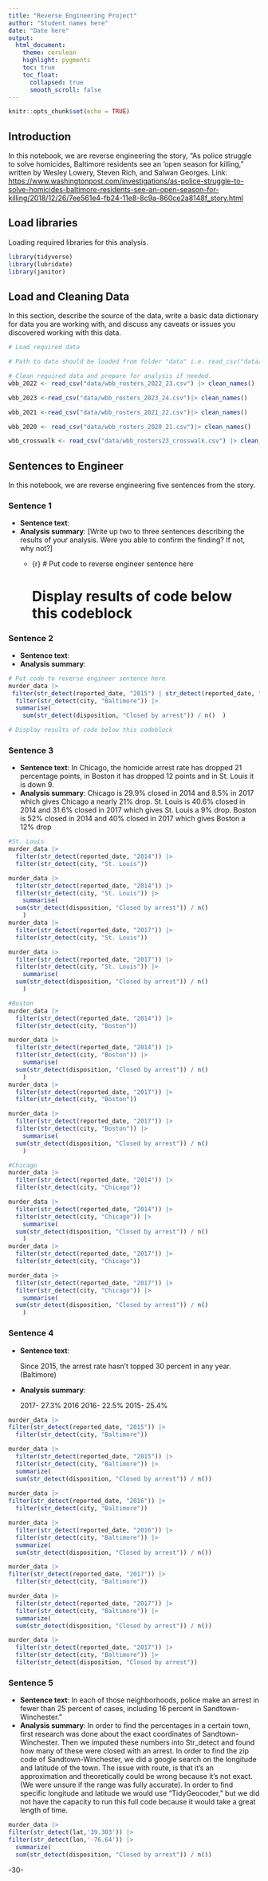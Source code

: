 ```yaml
---
title: "Reverse Engineering Project"
author: "Student names here"
date: "Date here"
output:
  html_document:
    theme: cerulean
    highlight: pygments
    toc: true
    toc_float:
      collapsed: true
      smooth_scroll: false
---
```


```r
knitr::opts_chunk$set(echo = TRUE)
```

## Introduction

In this notebook, we are reverse engineering the story, "As police struggle to solve homicides, Baltimore residents see an ‘open season for killing," written by Wesley Lowery, Steven Rich, and Salwan Georges. Link: <https://www.washingtonpost.com/investigations/as-police-struggle-to-solve-homicides-baltimore-residents-see-an-open-season-for-killing/2018/12/26/7ee561e4-fb24-11e8-8c9a-860ce2a8148f_story.html>

## Load libraries

Loading required libraries for this analysis.

```r
library(tidyverse)
library(lubridate)
library(janitor)
```

## Load and Cleaning Data

In this section, describe the source of the data, write a basic data dictionary for data you are working with, and discuss any caveats or issues you discovered working with this data.

```r
# Load required data

# Path to data should be loaded from folder "data" i.e. read_csv("data/name_of_data.csv")

# Clean required data and prepare for analysis if needed. 
wbb_2022 <- read_csv("data/wbb_rosters_2022_23.csv") |> clean_names() 

wbb_2023 <-read_csv("data/wbb_rosters_2023_24.csv")|> clean_names() 

wbb_2021 <-read_csv("data/wbb_rosters_2021_22.csv")|> clean_names()

wbb_2020 <- read_csv("data/wbb_rosters_2020_21.csv")|> clean_names()

wbb_crosswalk <- read_csv("data/wbb_rosters23_crosswalk.csv") |> clean_names()


```

## Sentences to Engineer

In this notebook, we are reverse engineering five sentences from the story.

### Sentence 1

-   **Sentence text**:
-   **Analysis summary**: [Write up two to three sentences describing the results of your analysis. Were you able to confirm the finding? If not, why not?]
    -   {r}
        # Put code to reverse engineer sentence here


        # Display results of code below this codeblock

### Sentence 2

-   **Sentence text**:
-   **Analysis summary**:

```r
# Put code to reverse engineer sentence here
murder_data |>
 filter(str_detect(reported_date, "2015") | str_detect(reported_date, "2016") | str_detect(reported_date, "2017"))|>
  filter(str_detect(city, "Baltimore")) |>
  summarise(
    sum(str_detect(disposition, "Closed by arrest")) / n()  )

# Display results of code below this codeblock

```

### Sentence 3

-   **Sentence text**: In Chicago, the homicide arrest rate has dropped 21 percentage points, in Boston it has dropped 12 points and in St. Louis it is down 9.
-   **Analysis summary**: Chicago is 29.9% closed in 2014 and 8.5% in 2017 which gives Chicago a nearly 21% drop. St. Louis is 40.6% closed in 2014 and 31.6% closed in 2017 which gives St. Louis a 9% drop. Boston is 52% closed in 2014 and 40% closed in 2017 which gives Boston a 12% drop

```r
#St. Louis 
murder_data |>
  filter(str_detect(reported_date, "2014")) |>
  filter(str_detect(city, "St. Louis")) 

murder_data |>
  filter(str_detect(reported_date, "2014")) |>
  filter(str_detect(city, "St. Louis")) |>
    summarise(
  sum(str_detect(disposition, "Closed by arrest")) / n()
    )
murder_data |>
  filter(str_detect(reported_date, "2017")) |>
  filter(str_detect(city, "St. Louis")) 

murder_data |>
  filter(str_detect(reported_date, "2017")) |>
  filter(str_detect(city, "St. Louis")) |>
    summarise(
  sum(str_detect(disposition, "Closed by arrest")) / n()
    )

#Boston 
murder_data |>
  filter(str_detect(reported_date, "2014")) |>
  filter(str_detect(city, "Boston")) 

murder_data |>
  filter(str_detect(reported_date, "2014")) |>
  filter(str_detect(city, "Boston")) |>
    summarise(
  sum(str_detect(disposition, "Closed by arrest")) / n()
    )
murder_data |>
  filter(str_detect(reported_date, "2017")) |>
  filter(str_detect(city, "Boston")) 

murder_data |>
  filter(str_detect(reported_date, "2017")) |>
  filter(str_detect(city, "Boston")) |>
    summarise(
  sum(str_detect(disposition, "Closed by arrest")) / n()
    )

#Chicago 
murder_data |>
  filter(str_detect(reported_date, "2014")) |>
  filter(str_detect(city, "Chicago")) 

murder_data |>
  filter(str_detect(reported_date, "2014")) |>
  filter(str_detect(city, "Chicago")) |>
    summarise(
  sum(str_detect(disposition, "Closed by arrest")) / n()
    )
murder_data |>
  filter(str_detect(reported_date, "2017")) |>
  filter(str_detect(city, "Chicago")) 

murder_data |>
  filter(str_detect(reported_date, "2017")) |>
  filter(str_detect(city, "Chicago")) |>
    summarise(
  sum(str_detect(disposition, "Closed by arrest")) / n()
    )

```

### Sentence 4

-   **Sentence text**:

    Since 2015, the arrest rate hasn’t topped 30 percent in any year. (Baltimore)

-   **Analysis summary**:

    2017- 27.3% 2016 2016- 22.5% 2015- 25.4%

```r
murder_data |>
filter(str_detect(reported_date, "2015")) |>
  filter(str_detect(city, "Baltimore"))

murder_data |>
  filter(str_detect(reported_date, "2015")) |>
  filter(str_detect(city, "Baltimore")) |>
  summarize(
  sum(str_detect(disposition, "Closed by arrest")) / n())
    
murder_data |>
filter(str_detect(reported_date, "2016")) |>
  filter(str_detect(city, "Baltimore"))

murder_data |>
  filter(str_detect(reported_date, "2016")) |>
  filter(str_detect(city, "Baltimore")) |>
  summarize(
  sum(str_detect(disposition, "Closed by arrest")) / n())

murder_data |>
filter(str_detect(reported_date, "2017")) |>
  filter(str_detect(city, "Baltimore"))

murder_data |>
  filter(str_detect(reported_date, "2017")) |>
  filter(str_detect(city, "Baltimore")) |>
  summarize(
  sum(str_detect(disposition, "Closed by arrest")) / n())

murder_data |> 
  filter(str_detect(reported_date, "2017")) |>
  filter(str_detect(city, "Baltimore")) |>
  filter(str_detect(disposition, "Closed by arrest"))


```

### Sentence 5

-   **Sentence text**: In each of those neighborhoods, police make an arrest in fewer than 25 percent of cases, including 16 percent in Sandtown-Winchester."
-   **Analysis summary**: In order to find the percentages in a certain town, first research was done about the exact coordinates of Sandtown-Winchester. Then we imputed these numbers into Str_detect and found how many of these were closed with an arrest. In order to find the zip code of Sandtown-Winchester, we did a google search on the longitude and latitude of the town. The issue with route, is that it's an approximation and theoretically could be wrong because it's not exact. (We were unsure if the range was fully accurate). In order to find specific longitude and latitude we would use “TidyGeocoder,” but we did not have the capacity to run this full code because it would take a great length of time.

```r
murder_data |>
filter(str_detect(lat,'39.303')) |>
filter(str_detect(lon,'-76.64')) |>
  summarize(
  sum(str_detect(disposition, "Closed by arrest")) / n())


```

-30-
